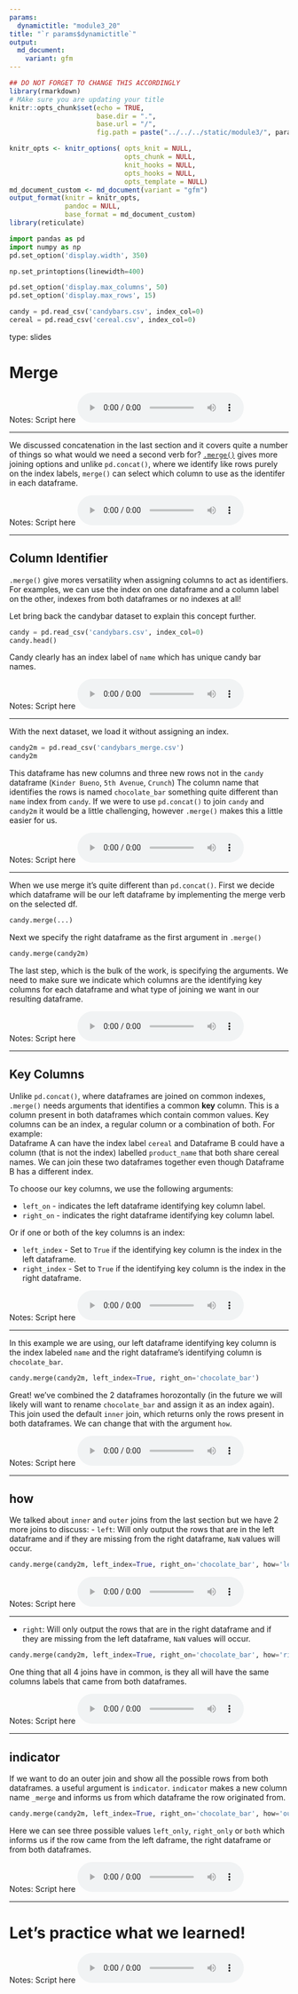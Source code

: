 ```yaml
---
params:
  dynamictitle: "module3_20"
title: "`r params$dynamictitle`"
output: 
  md_document:
    variant: gfm
---
```



```r
## DO NOT FORGET TO CHANGE THIS ACCORDINGLY 
library(rmarkdown)
# MAke sure you are updating your title 
knitr::opts_chunk$set(echo = TRUE,
                      base.dir = ".", 
                      base.url = "/",
                      fig.path = paste("../../../static/module3/", params$dynamictitle,"/", sep = ""))

knitr_opts <- knitr_options( opts_knit = NULL,
                             opts_chunk = NULL,
                             knit_hooks = NULL,
                             opts_hooks = NULL,
                             opts_template = NULL)
md_document_custom <- md_document(variant = "gfm")
output_format(knitr = knitr_opts,
              pandoc = NULL,
              base_format = md_document_custom)
library(reticulate)

```


```python
import pandas as pd
import numpy as np
pd.set_option('display.width', 350)

np.set_printoptions(linewidth=400)

pd.set_option('display.max_columns', 50)
pd.set_option('display.max_rows', 15)

candy = pd.read_csv('candybars.csv', index_col=0)
cereal = pd.read_csv('cereal.csv', index_col=0)
```


type: slides

# Merge

Notes: Script here
<html>
<audio controls >
  <source src="/placeholder_audio.mp3" />
</audio></html>

---

We discussed concatenation in the last section and it covers quite a number of things so what would we need a second verb for? 
<a href="https://pandas.pydata.org/pandas-docs/stable/reference/api/pandas.merge.html" target="_blank">`.merge()`</a> gives more joining options and unlike `pd.concat()`, where we identify like rows purely on the index labels,  `merge()` can select which column to use as the identifer in each dataframe. 


Notes: Script here
<html>
<audio controls >
  <source src="/placeholder_audio.mp3" />
</audio></html>

---

## Column Identifier  

`.merge()` give mores versatility when assigning columns to act as identifiers. For examples, we can use the index on one dataframe and a column label on the other, indexes from both dataframes or no indexes at all!

Let bring back the candybar dataset to explain this concept further. 

```python
candy = pd.read_csv('candybars.csv', index_col=0)
candy.head()
```

Candy clearly has an index label of `name` which has unique candy bar names. 

Notes: Script here
<html>
<audio controls >
  <source src="/placeholder_audio.mp3" />
</audio></html>

---

With the next dataset, we load it without assigning an index.

```python
candy2m = pd.read_csv('candybars_merge.csv')
candy2m
```

 This dataframe has new columns and three new rows not in the `candy` dataframe (`Kinder Bueno`, `5th Avenue`, `Crunch`)
 The column name that identifies the rows is named `chocolate_bar` something quite different than `name` index from `candy`. 
 If we were to use `pd.concat()`  to join `candy` and `candy2m` it would be a little challenging, however `.merge()` makes this a little easier for us.  

Notes: Script here
<html>
<audio controls >
  <source src="/placeholder_audio.mp3" />
</audio></html>

---

When we use merge it's quite different than `pd.concat()`. 
First we decide which dataframe will be our left dataframe by implementing the merge verb on the selected df. 

```python
candy.merge(...)
```

Next we specify the right dataframe as the first argument in `.merge()`

```python
candy.merge(candy2m)
```

The last step, which is the bulk of the work, is specifying the arguments. 
We need to make sure we indicate which columns are the identifying key columns for each dataframe and what type of joining we want in our resulting dataframe. 

Notes: Script here
<html>
<audio controls >
  <source src="/placeholder_audio.mp3" />
</audio></html>

---

## Key Columns

Unlike `pd.concat()`, where dataframes are joined on common indexes, `.merge()` needs arguments that identifies a common **key** column. This is a column present in both dataframes which contain common values. Key columns can be an index, a regular column or a combination of both. 
For example:  
Dataframe A can have the index label `cereal` and Dataframe B could have a column (that is not the index) labelled `product_name` that both share cereal names. We can join these two dataframes together even though Dataframe B has a different index. 

To choose our key columns, we use the following arguments:    

- `left_on` - indicates the left dataframe identifying key column label.
- `right_on` - indicates the right dataframe identifying key column label.

Or if one or both of the key columns is an index:   

- `left_index` - Set to `True` if the identifying key column is the index in the left dataframe.    
- `right_index` - Set to `True` if the identifying key column is the index in the right dataframe.  


Notes: Script here
<html>
<audio controls >
  <source src="/placeholder_audio.mp3" />
</audio></html>

---

In this example we are using, our left dataframe identifying key column is the index labeled `name` and the right dataframe's identifying column is `chocolate_bar`.

```python
candy.merge(candy2m, left_index=True, right_on='chocolate_bar')
```

Great! we've combined the 2 dataframes horozontally (in the future we will likely will want to rename `chocolate_bar` and assign it as an index again).
This join used the default `inner` join, which returns only the rows present in both dataframes. We can change that with the argument `how`.


Notes: Script here
<html>
<audio controls >
  <source src="/placeholder_audio.mp3" />
</audio></html>

---

## how

We talked about `inner` and `outer` joins from the last section but we have 2 more joins to discuss: 
- `left`: Will only output the rows that are in the left dataframe and if they are missing from the right dataframe, `NaN` values will occur. 


```python
candy.merge(candy2m, left_index=True, right_on='chocolate_bar', how='left')
```

Notes: Script here
<html>
<audio controls >
  <source src="/placeholder_audio.mp3" />
</audio></html>

---

- `right`: Will only output the rows that are in the right dataframe and if they are missing from the left dataframe, `NaN` values will occur. 

```python
candy.merge(candy2m, left_index=True, right_on='chocolate_bar', how='right')
```


One thing that all 4 joins have in common, is they all will have the same columns labels that came from both dataframes. 

Notes: Script here
<html>
<audio controls >
  <source src="/placeholder_audio.mp3" />
</audio></html>

---

## indicator

If we want to do an outer join and show all the possible rows from both dataframes. a useful argument is `indicator`. 
`indicator` makes a new column name `_merge` and informs us from which dataframe the row originated from. 

```python
candy.merge(candy2m, left_index=True, right_on='chocolate_bar', how='outer', indicator=True)
```

Here we can see three possible values `left_only`, `right_only` or `both` which informs us if the row came from the left daframe, the right dataframe or from both dataframes.

Notes: Script here
<html>
<audio controls >
  <source src="/placeholder_audio.mp3" />
</audio></html>

---

# Let’s practice what we learned!

Notes: Script here
<html>
<audio controls >
  <source src="/placeholder_audio.mp3" />